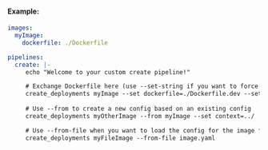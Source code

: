 #### Example:

```yaml
images:
  myImage:
    dockerfile: ./Dockerfile

pipelines:
  create: |-
     echo "Welcome to your custom create pipeline!"

     # Exchange Dockerfile here (use --set-string if you want to force the field to be a string e.g. when setting labels to "true")
     create_deployments myImage --set dockerfile=./Dockerfile.dev --set-string key1=value1
    
     # Use --from to create a new config based on an existing config
     create_deployments myOtherImage --from myImage --set context=../

     # Use --from-file when you want to load the config for the image from a file
     create_deployments myFileImage --from-file image.yaml
```
